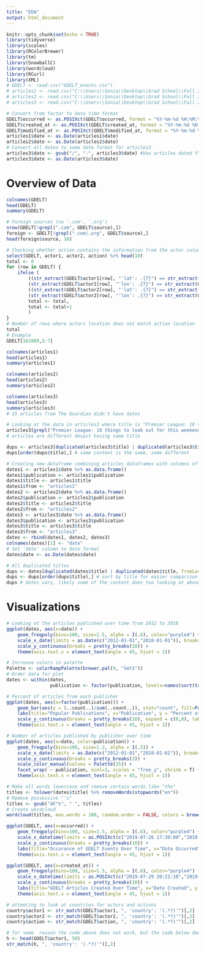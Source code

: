 ---
title: "EDA"
output: html_document
---

```{r setup, include=FALSE}
knitr::opts_chunk$set(echo = TRUE)
library(tidyverse)
library(scales)
library(RColorBrewer)
library(tm)
library(SnowballC)
library(wordcloud)
library(RCurl)
library(XML)
# GDELT <- read.csv("GDELT_events.csv")
# articles1 <- read.csv("C:\\Users\\Sonia\\Desktop\\Grad School\\Fall 2019\\Practical Data Science\\all-the-news\\articles1.csv")
# articles2 <- read.csv("C:\\Users\\Sonia\\Desktop\\Grad School\\Fall 2019\\Practical Data Science\\all-the-news\\articles2.csv")
# articles3 <- read.csv("C:\\Users\\Sonia\\Desktop\\Grad School\\Fall 2019\\Practical Data Science\\all-the-news\\articles3.csv")
```

```{r Cleaning the data, include=FALSE}
# Convert from factor to date time format
GDELT$occurred <- as.POSIXct(GDELT$occurred, format = "%Y-%m-%d %H:%M:%S")
GDELT$created_at <- as.POSIXct(GDELT$created_at, format = "%Y-%m-%d %H:%M:%S")
GDELT$modified_at <- as.POSIXct(GDELT$modified_at, format = "%Y-%m-%d %H:%M:%S")
articles1$date <- as.Date(articles1$date)
articles2$date <- as.Date(articles2$date)
# Convert all dates to same date format for articles3
articles3$date <- gsub("/", "-", articles3$date) #Vox articles dated YYYY/MM/DD instead of YYYY-MM-DD
articles3$date <- as.Date(articles3$date)
```

# Overview of Data
```{r}
colnames(GDELT)
head(GDELT)
summary(GDELT)

# Foreign sources (no '.com', '.org')
nrow(GDELT[!grepl(".com", GDELT$source),])
foreign <- GDELT[!grepl(".com|.org", GDELT$source),]
head(foreign$source, 10)
```
```{r}
# Checking whether action contains the information from the actor columns (code, name, location)
select(GDELT, actor1, actor2, action) %>% head(10)
total <- 0
for (row in GDELT) {
    ifelse (
        ((str_extract(GDELT$actor1[row], "'lat': .{7}") == str_extract(GDELT$action[row], "'lat': .{7}")) &
        (str_extract(GDELT$actor1[row], "'lon': .{7}") == str_extract(GDELT$action[row], "'lon': .{7}"))) |
        ((str_extract(GDELT$actor2[row], "'lat': .{7}") == str_extract(GDELT$action[row], "'lat': .{7}")) &
        (str_extract(GDELT$actor2[row], "'lon': .{7}") == str_extract(GDELT$action[row], "'lon': .{7}"))),
        total <- total, 
        total <- total+1
        )
}
# Number of rows where actors location does not match action location
total
# Example
GDELT[181089,5:7]
```

```{r}
colnames(articles1)
head(articles1)
summary(articles1)
```

```{r}
colnames(articles2)
head(articles2)
summary(articles2)
```

```{r}
colnames(articles3)
head(articles3)
summary(articles3)
# 15 articles from The Guardian didn't have dates
```

```{r}
# Looking at the data in articles3 where title is "Premier League: 10 things to look out for this weekend"
articles3[grepl("Premier League: 10 things to look out for this weekend", articles3$title),]
# articles are different despit having same title

dups <- articles3[duplicated(articles3$title) | duplicated(articles3$title, fromLast = T),] 
dups[order(dups$title),] # some content is the same, some different
```

```{r}
# Creating new dataframe combining articles dataframes with columns of interest
dates1 <- articles1$date %>% as.data.frame()
dates1$publication <- articles1$publication
dates1$title <- articles1$title
dates1$from <- "articles1"
dates2 <- articles2$date %>% as.data.frame()
dates2$publication <- articles2$publication
dates2$title <- articles2$title
dates2$from <- "articles2"
dates3 <- articles3$date %>% as.data.frame()
dates3$publication <- articles3$publication
dates3$title <- articles3$title
dates3$from <- "articles3"
dates <- rbind(dates1, dates2, dates3)
colnames(dates)[1] <- "date"
# Set 'date' column to date format
dates$date <- as.Date(dates$date)
```

```{r}
# All duplicated titles
dups <- dates[duplicated(dates$title) | duplicated(dates$title, fromLast = T),] 
dups <- dups[order(dups$title),] # sort by title for easier comparison
dups # dates vary, likely some of the content does too looking at above for articles3
```

# Visualizations
```{r Articles over time}
# Looking at the articles published over time from 2012 to 2018
ggplot(dates, aes(x=date)) +
    geom_freqpoly(bins=100, size=1.5, alpha = I(.6), color="purple4") +
    scale_x_date(limits = as.Date(c("2012-01-01","2018-01-01")), breaks = function(x) seq.Date(from = as.Date(c("2011-01-01")), to = as.Date(c("2018-01-01")), by = "6 months")) +
    scale_y_continuous(breaks = pretty_breaks(10)) + 
    theme(axis.text.x = element_text(angle = 45, hjust = 1))
```

```{r Popular Publications}
# Increase colors in palette
Palette <- colorRampPalette(brewer.pal(9, "Set1"))
# Order data for plot
dates <- within(dates, 
                publication <- factor(publication, levels=names(sort(table(publication), decreasing=TRUE))))

# Percent of articles from each publisher
ggplot(dates, aes(x=factor(publication))) +
    geom_bar(aes(y = (..count..)/sum(..count..)), stat="count", fill=Palette(15)) +
    labs(title="Popular Publications", x="Publication", y = "Percent of Total Articles") +
    scale_y_continuous(breaks = pretty_breaks(10), expand = c(0,0), labels = percent) + 
    theme(axis.text.x = element_text(angle = 45, hjust = 1))
```

```{r Articles over time by publication}
# Number of articles published by publisher over time
ggplot(dates, aes(x=date, color=publication)) +
    geom_freqpoly(bins=100, size=1.2, alpha = I(.5)) +
    scale_x_date(limits = as.Date(c("2012-01-01","2018-01-01")), breaks = function(x) seq.Date(from = as.Date(c("2011-01-01")), to = as.Date(c("2018-01-01")), by = "1 year")) +
    scale_y_continuous(breaks = pretty_breaks(3)) + 
    scale_color_manual(values = Palette(15)) + 
    facet_wrap( ~ publication, ncol=3, scales = "free_y", shrink = T) + #y-axis varies by publisher
    theme(axis.text.x = element_text(angle = 45, hjust = 1))
```

```{r}
# Make all words lowercase and remove certain words like "the"
titles <- tolower(dates$title) %>% removeWords(stopwords("en"))
# Remove possessive "'s" 
titles <- gsub("â€™s", " ", titles)
# Create wordcloud
wordcloud(titles, max.words = 100, random.order = FALSE, colors = brewer.pal(8, "Dark2"))
```

```{r}
ggplot(GDELT, aes(x=occurred)) +
    geom_freqpoly(bins=100, size=1.5, alpha = I(.6), color="purple4") +
    scale_x_datetime(limits = as.POSIXct(c("2019-07-26 17:30:00","2019-08-22 21:00:00")), breaks = function(x) seq.POSIXt(from = as.POSIXct(c("2019-07-20")), to = as.POSIXct(c("2019-08-26")), by = "2 days")) +
    scale_y_continuous(breaks = pretty_breaks(10)) + 
    labs(title="Occurance of GDELT Events Over Time", x="Date Occurred", y = "Number of Events") +
    theme(axis.text.x = element_text(angle = 45, hjust = 1)) 
```

```{r}
ggplot(GDELT, aes(x=created_at)) +
    geom_freqpoly(bins=100, size=1.5, alpha = I(.6), color="purple4") +
    scale_x_datetime(limits = as.POSIXct(c("2019-07-29 20:21:18","2019-08-22 20:58:47")), breaks = function(x) seq.POSIXt(from = as.POSIXct(c("2019-07-26")), to = as.POSIXct(c("2019-08-26")), by = "3 days")) +
    scale_y_continuous(breaks = pretty_breaks(10)) + 
    labs(title="GDELT Articles Created Over Time", x="Date Created", y = "Number of Articles") +
    theme(axis.text.x = element_text(angle = 45, hjust = 1)) 
```
```{r}
# attemting to look at countries for actors and actions
country$actor1 <- str_match(GDELT$actor1, ", 'country': '(.*?)'")[,2]
country$actor2 <- str_match(GDELT$actor2, ", 'country': '(.*?)'")[,2]
country$action <- str_match(GDELT$action, ", 'country': '(.*?)'")[,2]

# for some  reason the code above does not work, but the code below does
h <- head(GDELT$actor1, 50)
str_match(h, ", 'country': '(.*?)'")[,2]
```

